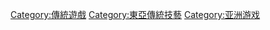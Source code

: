 [[Category:傳統遊戲|Category:傳統遊戲]]
[[Category:東亞傳統技藝|Category:東亞傳統技藝]]
[[Category:亚洲游戏‎|Category:亚洲游戏‎]]